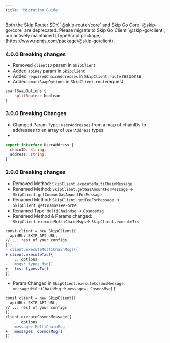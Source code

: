 ```yaml
---
title: 'Migration Guide'
---
```


<Warning>
  Both the Skip Router SDK `@skip-router/core` and Skip Go Core `@skip-go/core`
  are deprecated. Please migrate to Skip Go Client `@skip-go/client`, our
  actively maintained [TypeScript package](https://www.npmjs.com/package/@skip-go/client).
</Warning>

### 4.0.0 Breaking changes

- Removed `clientID` param in `SkipClient`
- Added `apiKey` param in `SkipClient`
- Added `requiredChainAddresses` in `SkipClient.route` response
- Added `smartSwapOptions` in `SkipClient.route`request

```JavaScript JavaScript
smartSwapOptions:{
	splitRoutes: boolean
}
```

### 3.0.0 Breaking Changes

- Changed Param Type: `userAddresses` from a map of chainIDs to addresses to an array of `UserAddress` types:
-

```TypeScript TypeScript
export interface UserAddress {
  chainID: string;
  address: string;
}
```

### 2.0.0 Breaking changes

- Removed Method: `SkipClient.executeMultiChainMessage`
- Renamed Method: `SkipClient.getGasAmountForMessage` \-> `SkipClient.getCosmosGasAmountForMessage`
- Renamed Method: `SkipClient.getFeeForMessage` \-> `SkipClient.getCosmosFeeForMe`
- Renamed Type: `MultiChainMsg` \-> `CosmosMsg`
- Renamed Method & Params changed: `SkipClient.executeMultiChainMsgs`\-> `SkipClient.executeTxs`

```Diff Diff
const client = new SkipClient({
  apiURL: SKIP_API_URL,
// ... rest of your configs
});
- client.executeMultiChainMsgs({
+ client.executeTxs({
	...options
-	msgs: types.Msg[]
+	txs: types.Tx[]
})
```

- Param Changed in `SkipClient.executeCosmosMessage`: `message:MultiChainMsg` \-> `messages: CosmosMsg[]`

```Diff Diff
const client = new SkipClient({
  apiURL: SKIP_API_URL,
// ... rest of your configs
});
client.executeCosmosMessage({
	...options
-	message: MultiChainMsg
+	messages: CosmosMsg[]
})
```
